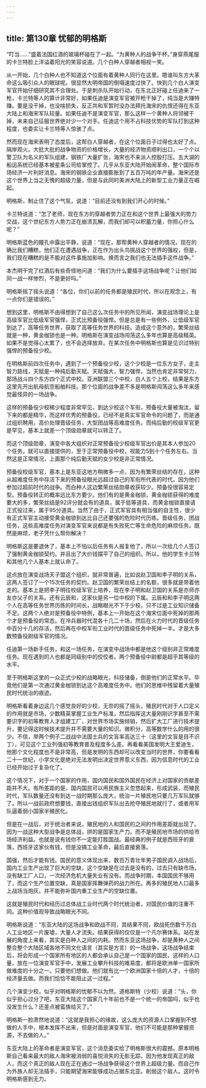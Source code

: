 ```yaml
---
---
---
```

title: 第130章 忧郁的明格斯
---



“叮当……”盛着法国红酒的玻璃杯碰在了一起。“为黄种人的战争干杯。”身穿燕尾服的卡兰特脸上洋溢着阳光的笑容说道。几个白种人穿越者相视一笑。

从一开始，几个白种人也不知道这个位面有着黄种人同行在这里。嗯谁叫东方大革命这么吸引众人的眼球呢。很显然大明帝国的倒塌速度过快了。快到几个白人演变军官开始仔细研究其不合理处。于是刺杀队开始行动，在东北正好碰上任迪来了一枪，卡兰特等人的算计非常好，如果任迪是演变军官被开枪干掉了，纯当是大赚特赚。要是没干掉，也没啥损失，反正共和军暂时没办法拜托海宋的仇恨还得在东亚大陆上和海宋军队较量。如果任迪不是演变军官，那么这样一个黄种人将领被干掉，未来自己征服世界绝对少一个对手。任迪这个用不占科技优势的军队打到这种程度，也委实让卡兰特等人惊骇了点。

然而现在海宋表明了态度后，这帮白人穿越者，在这个位面日子过得也太好了点。隔岸观火。大批大批的战争物资的价格增长，大量的经济物资顺利出口，一个个以警卫队为名义的军队组建，钢铁厂大量扩张，海宋也不来派人控股打压。五大湖的船运系统已经基本被星条公司给掌控了。几乎从东亚大陆开始闹革命，整个国际市场经济一片利好消息。海宋的钢铁企业直接膨胀到了五百万吨的年产量。海宋还是这个世界上当之无愧的超级力量，但是与此同时美洲大陆上的新型工业力量正在崛起。

明格斯，制止住了这个气氛，说道：“目前还没有到我们开心的时候。”

卡兰特说道：“怎了老师，现在东方的穿越者势力正在和这个世界上最强大的势力交战，这个世纪东方人势力正在崩溃瓦解，而我们却可以积蓄力量，你担心什么呢？”

明格斯蓝色的瞳孔中露出平静，说道：“现在，那帮黄种人穿越者的情况，现在的确比我们糟糕，他们正在遭遇战争，正在作为出头鸟挑战这个世界的强权，但是，我们现在糟糕的是不能对这件事施加影响。换而言之我们也无法插手这件战争。”

本杰明干完了红酒后有些奇怪地问道：“我们为什么要插手这场战争呢？让他们如同一战一样惨烈，不是更好吗。”

明格斯摇了摇头说道：“各位，你们以前的任务都是殖民时代，所以在观念上，有一点你们是错误的。”

想到这里，明格斯不由得想到了自己这么次任务中的所见所闻，演变战场理论上是高级军官比低级军官强悍，正式比预备役强悍。但是总是有一些例外，让低级军官到达了，高等任务世界，获取了高等任务世界的科技。造成这个意外的，繁荣丝结就是一种，黄金枷锁也是一种。明格斯在演变战场闯荡这么多年也算是高级精英。如果不是觉得心太累了，也不会选择放弃。在某次任务中明格斯也算是见识过特别强悍的预备役少校。

在明格斯前四次任务中，遇到了一个预备役少校，这个少校是一位东方女子，走主智力路线，天赋是一种纯后勤天赋。天赋强大，智力强悍，当然也肯定非常努力，那场战斗四个东方四个正式中校。亚洲联盟三个中校，白人五个上校，结果是东方这里先开出航母航空船舶科技。那个位面的战争差不多是明格斯闯荡这么多年来感觉最怪异的一场战争。

这样的预备役少校稀少程度非常罕见，到达少校这个军衔，预备役大量被淘汰，留下来的都是精华，而这样优秀的预备役，已经不是真实军官命令的问题了，而是通过组织聘用，高价处理晋级任务，大型团战等高难度任务。而纯后勤的校级军官更是罕见，基本上就差一个顶级勋章就可以转正了。

而这个顶级勋章，演变中各大组织对正常预备役少校级军官出价是其本人参加20个任务，就可以直接提供的，至于正常预备役中校，视能力5到十个任务左右。当然这是正常情况，上面那个纯后勤天赋的女少校是非正常情况。

预备役校级军官，基本上是东亚这地方稍微多一点，因为有繁荣丝结的存在，这种从超难度任务中存活下来的预备役眼光远超过自己的军衔所代表的时代。因为他们参加过超前时代的战争。而白种人这边繁荣丝结勋章收获较少。预备役很容易定型。预备役转正的概率远比东方要少。他们有的是黄金枷锁，黄金枷锁获得的难度要大的多，繁荣丝结是92评分就会有的道具，属于低等道具，而黄金枷锁直接请正式役过来，属于95分道具。当然了由于，正式军官具有相当强的自主性，很少有正式军官主动接受黄金枷锁到达比自己还要强的危险时代历练。晋级任务，团战任务，这些高难度任务对演变军官来说都是有失败死亡等生命危险的麻烦任务。既然是麻烦，老子凭什么帮你解决？

明格斯这是要退休了，基本上不怕以后任务有人报复他了，所以一次给几个人签订了强制黄金枷锁契约。并且出了大价钱摆平了自己的组织。所以，他的学生卡兰特和其他几个人基本上就认命了。

这点放在演变战场天子盟这个组织，就非常普遍，比如说赵卫国和李子明的关系，这两人签订了一个15次任务的契约。赵卫国的繁荣丝结上的名额，很多就是带着他走的。基本上是把李子明往校级军官上培养，现在李子明和赵卫国的关系是亦师亦友亦父子的关系。还有云辰和，这家伙是另一位中校的下属。云辰和和李子明这两个人在高等任务世界历练的时间长，战略眼光不下于少校，只不过是工业知识储备不足。这两个人绝对是预备役中特例，基本上一开始在这个海宋位面中死掉的那两个才是预备役的常态。在冷兵器时代混各十几二十场，然后在火力时代的晋级任务中百分十几的存活，然后再在中校军衔工业时代的晋级任务中死掉一半。才是大多数预备役尉级军官的情况。

任迪第一场新手任务，和这一场任务，在演变中战场中都是他这个级别非正常难度任务。现在遇到的人也都是同级别中的佼佼者。两个预备役中尉都是超乎其等级的水平。

至于明格斯这里的一众正式少校的战略眼光，科技储备，倒是他们的正常水平。毕竟他们是第一次通过黄金枷锁到达这个高难度任务中。他们的思维中残留着大量殖民时代统治的痕迹。

明格斯看着身边这几个感觉良好的少校，无奈的摇了摇头，殖民时代对于人口定义的作用就是市场，少数精英掌握工业生产标准，然后指挥这大量刚刚识字甚至不需要识字的初等教育人才组建工厂，对世界市场实施倾销，然后扩大工厂进行技术提升，要记得这时候技术提升并不需要大量的知识。微积分，高等数学什么的用的很少。不信，举两个例子二战战中法国士兵的文盲率高达三十（这里的文盲是目不识丁），可见这个工业列强初等教育普及程度多么差。再看看美国发明大王爱迪生，他那个文化程度也不是非常高，但是发明的东西却可以改变当时的世界，你要看看二十一世纪，小学文化是绝对无法发明出决定世界意义东西，因为信息时代的工业已经开始过于复杂化了。

这个情况下，对于一个国家的作用，国内国民和国外国民在经济上对国家的贡献差距并不大。有所差距的是，国内国民可以用民族主义忽悠起来，形成武装，而殖民时代，军队数量还没有到达一战时期那么庞大，统治一片殖民地只要几万军队就够了。所以一战前政府想要钱，直接出钱组织军队出去抢夺殖民地就行了，或者用军队逼着弱小国家半殖民化。

但是在一战后，对于统治者来说，殖民地的人和国民的之间的作用差距就出现了。因为一战这种大型战争是总体战，拼的是国家生产力。而不是殖民地市场的供给市场经济利益。也就是说有钱你不一定能打胜国战。最经典的例子就是西班牙的衰落，西班牙这家伙有钱，但是没搞工业革命，最后直接衰落。

国强，然后才能有钱。国民的意义体现出来，数百万青壮年男子国民调入战场后，国内工业生产出现了巨大的空缺，这个空缺是在过去是没有的，过去只有缺市场，没有缺工厂人口，一次经济危机大量失业有没有。而战争时期，本国国民不够用了，而这个生产位置空缺，真是国家挥舞弹药的战力所在。再多的殖民地人口最多上战场当炮灰。并不能弥补国内重工业生产的空缺位置。

这就是殖民时代和经历过总体战工业时代两个时代统治者，对国民价值的注重不同。这种价值观导致战略眼光不同。

明格斯说道：“东亚大陆的这场战争和欧战不同，其结果不同，欧战死伤数千万白人工业地区一片废墟，大量人才流失。结果获得的仅仅是一个凡尔赛体系。站在发展的角度上来看，其实是白种人之间的内耗。然而东亚这场战争，却是黄种人之间整合整个大陆区域各地不同文化语言（其实是方言）的一场战争，这场战争结束后，将会形成一个国家所有地区的人都会承认自己是一个国家的国民，这样的人口量，放在一位演变军官手中，发展工业攀升科技的难易度，都将是欧洲单一国家所做难度的十分之一。只要他们想做。他们就有比一个欧洲国家十倍的人才，十倍的经济量去做。而我们恰恰不能阻止这一过程。”

几个演变少校，似乎对明格斯的忧郁不以为然。道格斯特（少校）说道：“头，你似乎担心过分了吧，东亚大陆这个国家几十年前也不是一个统一的帝国吗，似乎也没发生什么？还差点被蛮族给灭了。”

明格斯一脸肃然地说道：“这就是我担心的缘故，这么庞大的资源人口掌握到不想做的人手中，根本发挥不出来，但是对面是演变军官，他们不可能是那种掌握资源，不去做的人。”

东亚大陆上的革命者是演变军官，这个消息委实给了明格斯很大的震撼。原本明格斯自己看来最大的敌人海宋被消弱的喜悦消失的无影无踪，因为他发现真正的敌人，而这个真正的敌人现在正在通过一场战争获得这个世界上超级力量。而自己作为外族人却无法插手，只能期望海宋能够成功占据东北亚。削弱这个敌人。这时令明格斯感到无力。